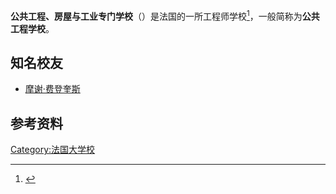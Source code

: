 {{Expand language|1=en|time=2020-07-04T23:53:29+00:00}}
{{Infobox university
| name = 法国公共工程学校
| native_name = École spéciale des travaux publics, du bâtiment et de l'industrie
| caption = 
| image_name = Capture ESTP.png
| image_size = 
| latin_name = 
| motto = 
| closed = 
| established = 1891年
| type = 私立工程师学校
| endowment = 
| officer_in_charge = 
| chancellor = 
| chairman = 
| president = 
| superintendent = 
| dean = 
| director = 
| vice-president = 
| provost = 
| vice_chancellor = 
| principal = 
| head_label = 
| head = 
| rector = 
| faculty = 
| staff = 
| students = 
| undergrad = 
| postgrad = 
| doctoral = 
| other = 
| location = {{FRA}}[[卡尚_(马恩河谷省)|卡尚]]
| address = 
| country = 
| state = 
| province = 
| city = 
| coor = 
| campus = 
| free_label = 
| free = 
| athletics = 
| colors = 
| colours = 
| nickname = 
| mascot = 
| affiliation = 
| affiliations = 
| telephone = 
| website = https://www.estp.fr/
| logo = 
| footnotes = 
| imageblason = 
| tagline = 
| vision = 
| calendar = 
| debt = 
| divinity = 
| residents = 
| profess = 
| alumni = 
| sports = 
| fightsong = 
| nobel_laureates = 
| publictransit = 
}}

'''公共工程、房屋与工业专门学校'''（{{lang-fr|École spéciale des travaux publics, du bâtiment et de l'industrie}}）是法国的一所工程师学校<ref>{{Citation|title=Arrêté du 28 janvier 2020 fixant la liste des écoles accréditées à délivrer un titre d'ingénieur diplômé|url=https://www.legifrance.gouv.fr/affichTexte.do?cidTexte=JORFTEXT000041776989&dateTexte=&categorieLien=id|accessdate=2020-07-04|archive-date=2020-06-21|archive-url=https://web.archive.org/web/20200621224028/https://www.legifrance.gouv.fr/affichTexte.do?cidTexte=JORFTEXT000041776989&dateTexte=&categorieLien=id|dead-url=no}}</ref>，一般简称为'''公共工程学校'''。

== 知名校友 ==
* [[摩謝·費登奎斯|摩谢·费登奎斯]]

== 参考资料 ==
{{Reflist}}

{{coord|display=title}}
{{法国大学校会议}}
{{normdaten}}
{{DEFAULTSORT:estp}}
[[Category:法国大学校|Category:法国大学校]]